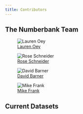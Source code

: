 ```yaml
---
title: Contributors
---
```


## The Numberbank Team

::: {layout-ncol=4}

![[Lauren Oey](https://la-oey.github.io)](img/oey.png)

![[Rose Schneider](https://rosemschneider.github.io)](img/schneider.jpeg)

![[David Barner](https://www.ladlab.com/barner)](img/barner.jpeg)

![[Mike Frank](https://web.stanford.edu/~mcfrank)](img/mike.jpg)

:::

## Current Datasets
